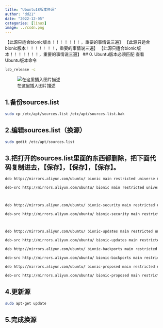 ```yaml
---
title: "Ubuntu18版本换源"
author: "dd21"
date: "2022-12-05" 
categories: [linux]
image: ../csdn.png
---
```



【此源只适合bionic版本！！！！！！！，重要的事情说三遍】
【此源只适合bionic版本！！！！！！！，重要的事情说三遍】
【此源只适合bionic版本！！！！！！！，重要的事情说三遍】
## 0. Ubuntu版本必须匹配
查看Ubuntu版本命令
```bash
lsb_release -c
```
![在这里插入图片描述](https://img-blog.csdnimg.cn/20201014165944164.png#pic_center)


## 1.备份sources.list

```bash
sudo cp /etc/apt/sources.list /etc/apt/sources.list.bak
```

## 2.编辑sources.list（换源）

```bash
sudo gedit /etc/apt/sources.list 
```

## 3.把打开的sources.list里面的东西都删除，把下面代码复制进去，【保存】，【保存】，【保存】。
```bash
deb http://mirrors.aliyun.com/ubuntu/ bionic main restricted universe multiverse

deb-src http://mirrors.aliyun.com/ubuntu/ bionic main restricted universe multiverse

 

deb http://mirrors.aliyun.com/ubuntu/ bionic-security main restricted universe multiverse

deb-src http://mirrors.aliyun.com/ubuntu/ bionic-security main restricted universe multiverse

 

deb http://mirrors.aliyun.com/ubuntu/ bionic-updates main restricted universe multiverse

deb-src http://mirrors.aliyun.com/ubuntu/ bionic-updates main restricted universe multiverse

deb http://mirrors.aliyun.com/ubuntu/ bionic-backports main restricted universe multiverse

deb-src http://mirrors.aliyun.com/ubuntu/ bionic-backports main restricted universe multiverse

deb http://mirrors.aliyun.com/ubuntu/ bionic-proposed main restricted universe multiverse

deb-src http://mirrors.aliyun.com/ubuntu/ bionic-proposed main restricted universe multiverse
```

## 4.更新源

```bash
sudo apt-get update
```

## 5.完成换源





